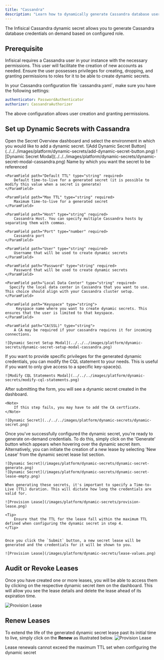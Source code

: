 ```yaml
---
title: "Cassandra"
description: "Learn how to dynamically generate Cassandra database user credentials"
---
```


The Infisical Cassandra dynamic secret allows you to generate Cassandra database credentials on demand based on configured role.

## Prerequisite

Infisical requires a Cassandra user in your instance with the necessary permissions. This user will facilitate the creation of new accounts as needed. 
Ensure the user possesses privileges for creating, dropping, and granting permissions to roles for it to be able to create dynamic secrets.

<Tip>
In your Cassandra configuration file `cassandra.yaml`, make sure you have the following settings:

```yaml
authenticator: PasswordAuthenticator
authorizer: CassandraAuthorizer
```
</Tip>

The above configuration allows user creation and granting permissions. 

## Set up Dynamic Secrets with Cassandra

<Steps>
  <Step title="Open Secret Overview Dashboard">
	Open the Secret Overview dashboard and select the environment in which you would like to add a dynamic secret.
  </Step>
  <Step title="Click on the 'Add Dynamic Secret' button">
	![Add Dynamic Secret Button](../../../images/platform/dynamic-secrets/add-dynamic-secret-button.png)
  </Step>
  <Step title="Select Cassandra">
	![Dynamic Secret Modal](../../../images/platform/dynamic-secrets/dynamic-secret-modal-cassandra.png)
  </Step>
  <Step title="Provide the inputs for dynamic secret parameters">
	<ParamField path="Secret Name" type="string" required>
		Name by which you want the secret to be referenced
	</ParamField>

	<ParamField path="Default TTL" type="string" required>
		Default time-to-live for a generated secret (it is possible to modify this value when a secret is generate)
	</ParamField>

	<ParamField path="Max TTL" type="string" required>
		Maximum time-to-live for a generated secret
	</ParamField>

	<ParamField path="Host" type="string" required>
		Cassandra Host. You can specify multiple Cassandra hosts by separating them with commas.
  </ParamField>

	<ParamField path="Port" type="number" required>
		Cassandra port
	</ParamField>

	<ParamField path="User" type="string" required>
		Username that will be used to create dynamic secrets
	</ParamField>

	<ParamField path="Password" type="string" required>
		Password that will be used to create dynamic secrets
	</ParamField>

	<ParamField path="Local Data Center" type="string" required>
	  Specify the local data center in Cassandra that you want to use. This choice should align with your Cassandra cluster setup.
	</ParamField>

	<ParamField path="Keyspace" type="string">
		 Keyspace name where you want to create dynamic secrets. This ensures that the user is limited to that keyspace.
	</ParamField>
 
	<ParamField path="CA(SSL)" type="string">
		A CA may be required if your cassandra requires it for incoming connections. 	
  </ParamField>

	![Dynamic Secret Setup Modal](../../../images/platform/dynamic-secrets/dynamic-secret-setup-modal-cassandra.png)

  </Step>
  <Step title="(Optional) Modify CQL Statements">
  	If you want to provide specific privileges for the generated dynamic credentials, you can modify the CQL statement to your needs. This is useful if you want to only give access to a specific key-space(s).

	![Modify CQL Statements Modal](../../../images/platform/dynamic-secrets/modify-cql-statements.png)
  </Step>
  <Step title="Click 'Submit'">
  	After submitting the form, you will see a dynamic secret created in the dashboard. 

	<Note>
		If this step fails, you may have to add the CA certficate. 
	</Note>

	![Dynamic Secret](../../../images/platform/dynamic-secrets/dynamic-secret.png)
  </Step>
  <Step title="Generate dynamic secrets">
	Once you've successfully configured the dynamic secret, you're ready to generate on-demand credentials. 
	To do this, simply click on the 'Generate' button which appears when hovering over the dynamic secret item. 
	Alternatively, you can initiate the creation of a new lease by selecting 'New Lease' from the dynamic secret lease list section.

	![Dynamic Secret](/images/platform/dynamic-secrets/dynamic-secret-generate.png)
	![Dynamic Secret](/images/platform/dynamic-secrets/dynamic-secret-lease-empty.png)

	When generating these secrets, it's important to specify a Time-to-Live (TTL) duration. This will dictate how long the credentials are valid for.

	![Provision Lease](/images/platform/dynamic-secrets/provision-lease.png)

	<Tip>
		Ensure that the TTL for the lease fall within the maximum TTL defined when configuring the dynamic secret in step 4.
	</Tip>


	Once you click the `Submit` button, a new secret lease will be generated and the credentials for it will be shown to you. 

	![Provision Lease](/images/platform/dynamic-secrets/lease-values.png)
  </Step>
</Steps>

## Audit or Revoke Leases
Once you have created one or more leases, you will be able to access them by clicking on the respective dynamic secret item on the dashboard. 
This will allow you see the lease details  and delete the lease ahead of its expiration time.

![Provision Lease](/images/platform/dynamic-secrets/lease-data.png)

## Renew Leases
To extend the life of the generated dynamic secret lease past its initial time to live, simply click on the **Renew** as illustrated below.
![Provision Lease](/images/platform/dynamic-secrets/dynamic-secret-lease-renew.png)

<Warning>
	Lease renewals cannot exceed the maximum TTL set when configuring the dynamic secret
</Warning>
